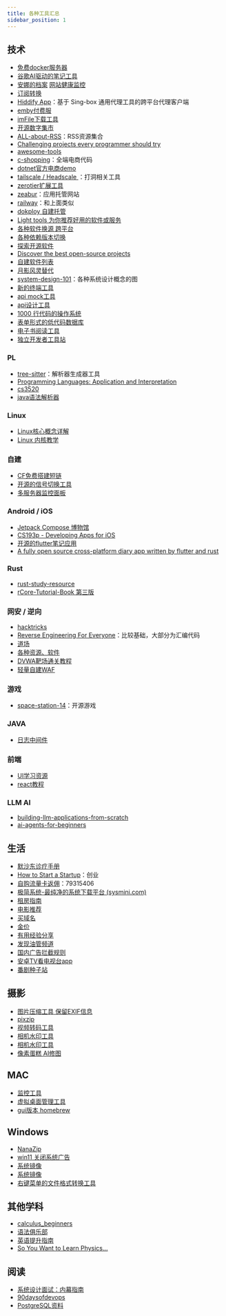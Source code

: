 ```yaml
---
title: 各种工具汇总
sidebar_position: 1
---
```

## 技术
- [免费docker服务器](https://ap-northeast-1.run.claw.cloud/)
- [谷歌AI驱动的笔记工具](https://notebooklm.google)
- [安娜的档案](https://zh.annas-archive.gs/) [网站健康监控](https://open-slum.org/)
- [订阅转换](https://acl4ssr-sub.github.io/)
- [Hiddify App](https://github.com/hiddify/hiddify-next/blob/main/README_cn.md)：基于 Sing-box 通用代理工具的跨平台代理客户端
- [emby付费服](http://wiki.misakaf.org/#/%E5%BC%80%E5%A7%8B%E4%BD%BF%E7%94%A8/1)
- [imFile下载工具](https://github.com/imfile-io/imfile-desktop/blob/master/README-CN.md)
- [开源数字集市](https://osdmp.com/index.php)
- [ALL-about-RSS](https://github.com/AboutRSS/ALL-about-RSS?tab=readme-ov-file#self-hosted-readers)：RSS资源集合
- [Challenging projects every programmer should try](https://austinhenley.com/blog/challengingprojects.html)
- [awesome-tools](https://github.com/sunlei/awesome-tools)
- [c-shopping](https://github.com/huanghanzhilian/c-shopping)：全端电商代码
- [dotnet官方电商demo](https://github.com/dotnet/eShop)
- [tailscale / Headscale ](https://tailscale.com/)：打洞相关工具
- [zerotier扩展工具](https://icloudnative.io/posts/configure-a-mesh-network-with-netmaker/)
- [zeabur](https://zeabur.com/pricing)：应用托管网站
- [railway](https://railway.app/)：和上面类似
- [dokploy 自建托管](https://docs.dokploy.com/get-started/introduction)
- [Light tools 为你推荐好用的软件或服务](https://app.lighttools.net/)
- [各种软件换源 跨平台](https://github.com/RubyMetric/chsrc)
- [各种依赖版本切换](https://github.com/version-fox/vfox/blob/main/README_CN.md)
- [探索开源软件](https://openalternative.co/)
- [Discover the best open-source projects](https://oss.gallery/)
- [自建软件列表](https://hostedsoftware.org/)
- [月影风灵替代](https://github.com/dyang886/Game-Cheats-Manager/blob/main/README_CN.md)
- [system-design-101](https://github.com/ByteByteGoHq/system-design-101)：各种系统设计概念的图
- [新的终端工具](https://termius.com/)
- [api mock工具](https://mockoon.com/)
- [api设计工具](https://tsoa-community.github.io/docs/introduction.html)
- [1000 行代码的操作系统 ](https://operating-system-in-1000-lines.vercel.app/zh/)
- [表单形式的低代码数据库](https://github.com/teableio/teable)
- [电子书阅读工具](https://github.com/readest/readest)
- [独立开发者工具站](https://github.com/yaolifeng0629/Awesome-independent-tools)

### PL
- [tree-sitter](https://tree-sitter.github.io/tree-sitter/)：解析器生成器工具
- [Programming Languages: Application and Interpretation](https://cs.brown.edu/courses/cs173/2012/book/)
- [cs3520](https://my.eng.utah.edu/~cs3520/f20/schedule.html)
- [java语法解析器](https://github.com/javaparser/javaparser)

### Linux
- [Linux核心概念详解](https://s3.shizhz.me/)
- [Linux 内核教学](https://linux-kernel-labs-zh.xyz/)

### 自建
- [CF免费搭建短链](https://github.com/ccbikai/Sink)
- [开源的信号切换工具](https://github.com/hrvach/deskhop)
- [多服务器监控面板](https://nezha.wiki/)

### Android / iOS
- [Jetpack Compose 博物馆](https://jetpackcompose.cn/docs/)
- [CS193p - Developing Apps for iOS](https://cs193p.sites.stanford.edu/2023)
- [开源的flutter笔记应用](https://karakeep.app/)
- [A fully open source cross-platform diary app written by flutter and rust](https://github.com/ZhuJHua/moodiary)

### Rust
- [rust-study-resource](http://frankorz.com/2022/01/18/rust-study-resource/)
- [rCore-Tutorial-Book 第三版](https://rcore-os.cn/rCore-Tutorial-Book-v3/index.html)


### 网安 / 逆向
- [hacktricks](https://book.hacktricks.xyz/v/cn)
- [Reverse Engineering For Everyone](https://0xinfection.github.io/reversing/)：比较基础，大部分为汇编代码
- [道场](https://pwn.college/)
- [各种资源、软件](https://github.com/trimstray/the-book-of-secret-knowledge)
- [DVWA靶场通关教程](https://www.cnblogs.com/chadlas/p/15707475.html)
- [轻量自建WAF](https://github.com/samwafgo/SamWaf)

### 游戏
- [space-station-14](https://github.com/space-wizards/space-station-14)：开源游戏

### JAVA
- [日志中间件](https://github.com/mouzt/mzt-biz-log)

### 前端
- [UI学习资源](https://www.uxbaike.com/)
- [react教程](https://docs.expo.dev/tutorial/introduction/)

### LLM AI
- [building-llm-applications-from-scratch](https://github.com/hamzafarooq/building-llm-applications-from-scratch)
- [ai-agents-for-beginners](https://github.com/microsoft/ai-agents-for-beginners)

## 生活
- [默沙东诊疗手册](https://www.msdmanuals.cn/home)
- [How to Start a Startup](https://startupclass.samaltman.com/)：创业
- [自购流量卡返佣](https://haoka.lot-ml.com/login.html)：79315406
- [极简系统-最纯净的系统下载平台 (sysmini.com)](https://www.sysmini.com/)
- [租房指南](https://zufang.ababtools.com/)
- [电影推荐](https://agoodmovietowatch.com/all/)
- [买域名](https://www.namesilo.com/)
- [金价](https://goldprice.fun/)
- [有用经验分享](https://yyjingyan.com/)
- [发现油管频道](https://www.favoree.io/search)
- [国内广告拦截规则](https://awavenue.top/)
- [安卓TV看电视台app](https://github.com/hxh19950701/WebViewTvLive)
- [番剧种子站](https://nyaa.si/)

## 摄影
- [图片压缩工具 保留EXIF信息](https://github.com/meowtec/Imagine)
- [pixzip](https://github.com/richhost/pixzip)
- [视频转码工具](https://handbrake.fr/)
- [相机水印工具](https://github.com/zhiweio/picseal)
- [相机水印工具](https://github.com/ggchivalrous/yiyin)
- [像素蛋糕 AI修图](https://www.pixcakeai.com/)

## MAC
- [监控工具](https://usage.pro/)
- [虚拟桌面管理工具](https://github.com/wojciech-kulik/FlashSpace)
- [gui版本 homebrew](https://github.com/buresdv/Cork)

## Windows
- [NanaZip](https://github.com/M2Team/NanaZip)
- [win11 关闭系统广告](https://github.com/xM4ddy/OFGB)
- [系统镜像](https://www.sysmini.com/)
- [系统镜像](https://hellowindows.cn/)
- [右键菜单的文件格式转换工具](https://github.com/Tichau/FileConverter)

## 其他学科
- [calculus_beginners](https://math.mit.edu/~djk/calculus_beginners/)
- [语法俱乐部](https://llwslc.github.io/grammar-club/content/Preface.html)
- [英语提升指南](https://vvyst0z7tes.feishu.cn/wiki/HQuawZepyiwNiNkImw6c00IXnmc)
- [So You Want to Learn Physics…](https://www.susanrigetti.com/physics)


## 阅读
- [系统设计面试：内幕指南](https://learning-guide.gitbook.io/system-design-interview)
- [90daysofdevops](https://www.90daysofdevops.com/)
- [PostgreSQL资料](https://github.com/digoal/blog/blob/master/README.md)